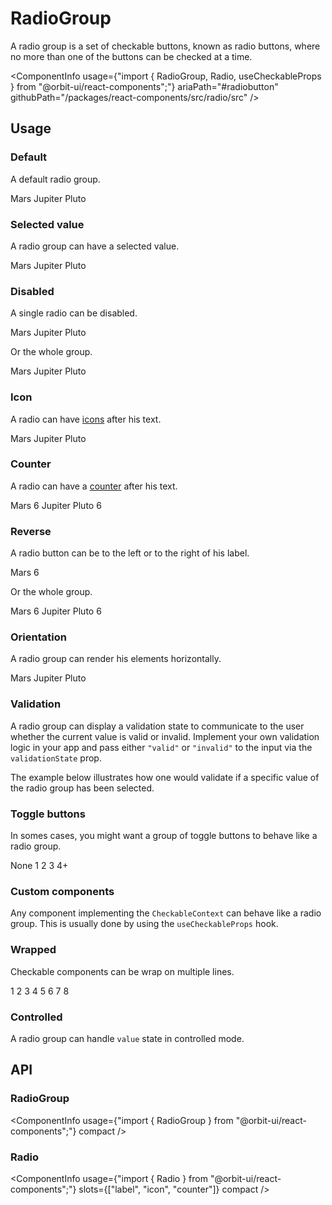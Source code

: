 
<Meta
    title="Components/RadioGroup"
    id="radio-group"
/>

# RadioGroup

<Tagline>A radio group is a set of checkable buttons, known as radio buttons, where no more than one of the buttons can be checked at a time.</Tagline>

<ComponentInfo
    usage={"import { RadioGroup, Radio, useCheckableProps } from \"@orbit-ui/react-components\";"}
    ariaPath="#radiobutton"
    githubPath="/packages/react-components/src/radio/src"
/>

## Usage

### Default

A default radio group.

<Preview>
    <Story name="default">
        <RadioGroup>
            <Radio value="mars">Mars</Radio>
            <Radio value="jupiter">Jupiter</Radio>
            <Radio value="pluto">Pluto</Radio>
        </RadioGroup>
    </Story>
</Preview>

### Selected value

A radio group can have a selected value.

<Preview>
    <Story name="selected">
        <RadioGroup defaultValue="jupiter">
            <Radio value="mars">Mars</Radio>
            <Radio value="jupiter">Jupiter</Radio>
            <Radio value="pluto">Pluto</Radio>
        </RadioGroup>
    </Story>
</Preview>

### Disabled

A single radio can be disabled.

<Preview>
    <Story name="disabled radio">
        <RadioGroup>
            <Radio disabled value="mars">Mars</Radio>
            <Radio value="jupiter">Jupiter</Radio>
            <Radio value="pluto">Pluto</Radio>
        </RadioGroup>
    </Story>
</Preview>

Or the whole group.

<Preview>
    <Story name="disabled group">
        <RadioGroup disabled>
            <Radio value="mars">Mars</Radio>
            <Radio value="jupiter">Jupiter</Radio>
            <Radio value="pluto">Pluto</Radio>
        </RadioGroup>
    </Story>
</Preview>

### Icon

A radio can have [icons](?path=/docs/icon-gallery--page) after his text.

<Preview>
    <Story name="icon">
        <RadioGroup>
            <Radio value="mars">
                <Text>Mars</Text>
                <LightbulbIcon />
            </Radio>
            <Radio value="jupiter">Jupiter</Radio>
            <Radio value="pluto">Pluto</Radio>
        </RadioGroup>
    </Story>
</Preview>

### Counter

A radio can have a [counter](?path=/docs/counter--default-story) after his text.

<Preview>
    <Story name="counter">
        <RadioGroup>
            <Radio value="mars">
                <Text>Mars</Text>
                <Counter>6</Counter>
            </Radio>
            <Radio value="jupiter">Jupiter</Radio>
            <Radio value="pluto">
                <Text>Pluto</Text>
                <Counter>6</Counter>
            </Radio>
        </RadioGroup>
    </Story>
</Preview>

### Reverse

A radio button can be to the left or to the right of his label.

<Preview>
    <Story name="reverse radio">
        <Radio reverse value="mars">
            <Text>Mars</Text>
            <LightbulbIcon />
            <Counter>6</Counter>
        </Radio>
    </Story>
</Preview>

Or the whole group.

<Preview>
    <Story name="reverse group">
        <RadioGroup reverse>
            <Radio value="mars">
                <Text>Mars</Text>
                <LightbulbIcon />
                <Counter>6</Counter>
            </Radio>
            <Radio value="jupiter">Jupiter</Radio>
            <Radio value="pluto">
                <Text>Pluto</Text>
                <Counter variant="divider">6</Counter>
            </Radio>
        </RadioGroup>
    </Story>
</Preview>

### Orientation

A radio group can render his elements horizontally.

<Preview>
    <Story name="orientation">
        <RadioGroup orientation="horizontal">
            <Radio value="mars">Mars</Radio>
            <Radio value="jupiter">Jupiter</Radio>
            <Radio value="pluto">Pluto</Radio>
        </RadioGroup>
    </Story>
</Preview>

### Validation

A radio group can display a validation state to communicate to the user whether the current value is valid or invalid. Implement your own validation logic in your app and pass either `"valid"` or `"invalid"` to the input via the `validationState` prop.

The example below illustrates how one would validate if a specific value of the radio group has been selected.

<Preview filePath="/radio/docs/ValueSelectedValidation" />

### Toggle buttons

In somes cases, you might want a group of toggle buttons to behave like a radio group.

<Preview>
    <Story name="toggle buttons">
        <RadioGroup gap={2} orientation="horizontal">
            <ToggleButton value="none" variant="outline">None</ToggleButton>
            <ToggleButton value="1" variant="outline" shape="circular">1</ToggleButton>
            <ToggleButton value="2" variant="outline" shape="circular">2</ToggleButton>
            <ToggleButton value="3" variant="outline" shape="circular">3</ToggleButton>
            <ToggleButton value="4+" variant="outline" shape="circular">4+</ToggleButton>
        </RadioGroup>
    </Story>
</Preview>

### Custom components

Any component implementing the `CheckableContext` can behave like a radio group. This is usually done by using the `useCheckableProps` hook.

<Preview filePath="/radio/docs/CustomGroup" />

### Wrapped

Checkable components can be wrap on multiple lines.

<Preview>
    <Story name="wrap toggle buttons">
        <Box style={{ width: "200px" }}>
            <RadioGroup wrap gap={2} orientation="horizontal">
                <ToggleButton value="1" variant="outline" shape="circular">1</ToggleButton>
                <ToggleButton value="2" variant="outline" shape="circular">2</ToggleButton>
                <ToggleButton value="3" variant="outline" shape="circular">3</ToggleButton>
                <ToggleButton value="4" variant="outline" shape="circular">4</ToggleButton>
                <ToggleButton value="5" variant="outline" shape="circular">5</ToggleButton>
                <ToggleButton value="6" variant="outline" shape="circular">6</ToggleButton>
                <ToggleButton value="7" variant="outline" shape="circular">7</ToggleButton>
                <ToggleButton value="8" variant="outline" shape="circular">8</ToggleButton>
            </RadioGroup>
        </Box>
    </Story>
</Preview>

### Controlled

A radio group can handle `value` state in controlled mode.

<Preview filePath="/radio/docs/ControlledRadioGroup" />

## API

### RadioGroup

<ComponentInfo
    usage={"import { RadioGroup } from \"@orbit-ui/react-components\";"}
    compact
/>

<ArgsTable of={InnerRadioGroup} sort="alpha" />

### Radio

<ComponentInfo
    usage={"import { Radio } from \"@orbit-ui/react-components\";"}
    slots={["label", "icon", "counter"]}
    compact
/>

<ArgsTable of={InnerRadio} sort="alpha" />
